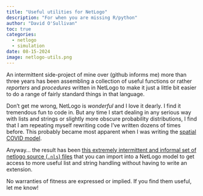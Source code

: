 ```yaml
---
title: "Useful utilities for NetLogo"
description: "For when you are missing R/python"
author: "David O'Sullivan"
toc: true
categories:
  - netlogo
  - simulation
date: 08-15-2024
image: netlogo-utils.png
---
```


An intermittent side-project of mine over (github informs me) more than three years has been assembling a collection of useful functions or rather _reporters_ and _procedures_ written in NetLogo to make it just a little bit easier to do a range of fairly standard things in that language.

Don't get me wrong, NetLogo is _wonderful_ and I love it dearly. I find it tremendous fun to code in. But any time I start dealing in any serious way with lists and strings or slightly more obscure probability distributions, I find that I am repeating myself rewriting code I've written dozens of times before. This probably became most apparent when I was writing the [spatial COVID model](/portfolio/00-0-spatial-covid-model.qmd).

Anyway... the result has been [this extremely intermittent and informal set of netlogo source (`.nls`) files](https://github.com/DOSull/netlogo-utils) that you can import into a NetLogo model to get access to more useful list and string handling without having to write an extension.

No warranties of fitness are expressed or implied. If you find them useful, let me know!
